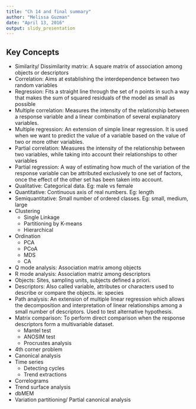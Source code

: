 ```yaml
---
title: "Ch 14 and final summary"
author: "Melissa Guzman"
date: "April 13, 2016"
output: slidy_presentation
---
```



## Key Concepts

- Similarity/ Dissimilarity matrix: A square matrix of association among objects or descriptors
- Correlation: Aims at establishing the interdependence between two random variables
- Regression: Fits a straight line through the set of n points in such a way that makes the sum of squared residuals of the model as small as possible
- Multiple correlation: Measures the intensity of the relationship between a response variable and a linear combination of several explanatory variables. 
- Multiple regression: An extension of simple linear regression. It is used when we want to predict the value of a variable based on the value of two or more other variables. 
- Partial correlation: Measures the intensity of the relationship between two variables, while taking into account their relationships to other variables
- Partial regression: A way of estimating how much of the variation of the response variable can be attributed exclusively to one set of factors, once the effect of the other set has been taken into account. 
- Qualitative: Categorical data. Eg: male vs female
- Quantitative: Continuous axis of real numbers. Eg: length
- Semiquantitative: Small number of ordered classes. Eg: small, medium, large
- Clustering
	- Single Linkage
	- Partitioning by K-means
	- Hierarchical
- Ordination
	- PCA
	- PCoA
	- MDS
	- CA
- Q mode analysis: Association matrix among objects
- R mode analysis: Association matriz among descriptors
- Objects: Sites, sampling units, subjects defined a priori. 
- Descriptors: Also called variable, attributes or characters used to describe or compare the objects. ie: species
- Path analysis: An extension of multiple linear regression which allows the decomposition and interpretation of linear relationships among a small number of descriptors. Used to test alternative hypothesis. 
- Matrix comparison: To perform direct comparison when the response descriptors form a multivariable dataset. 
	- Mantel test
	- ANOSIM test
	- Procrustes analysis
- 4th corner problem
- Canonical analysis
- Time series
	- Detecting cycles
	- Trend extractions
- Correlograms
- Trend surface analysis
- dbMEM
- Variation partitioning/ Partial canonical analysis



